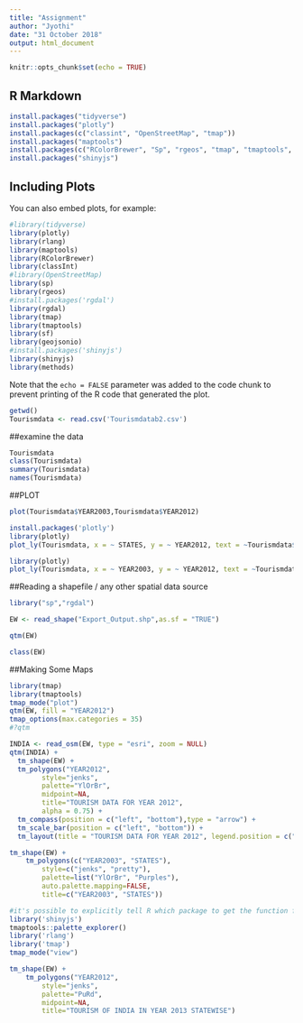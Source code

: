 ```yaml
---
title: "Assignment"
author: "Jyothi"
date: "31 October 2018"
output: html_document
---
```


```r
knitr::opts_chunk$set(echo = TRUE)
```

## R Markdown



```r
install.packages("tidyverse")
install.packages("plotly")
install.packages(c("classint", "OpenStreetMap", "tmap"))
install.packages("maptools")
install.packages(c("RColorBrewer", "Sp", "rgeos", "tmap", "tmaptools", "sf", "downloader", "rgdal", "geojsonio"))
install.packages("shinyjs")
```

## Including Plots

You can also embed plots, for example:

```r
#library(tidyverse)
library(plotly)
library(rlang)
library(maptools)
library(RColorBrewer)
library(classInt)
#library(OpenStreetMap)
library(sp)
library(rgeos)
#install.packages('rgdal')
library(rgdal)
library(tmap)
library(tmaptools)
library(sf)
library(geojsonio)
#install.packages('shinyjs')
library(shinyjs)
library(methods)
```

Note that the `echo = FALSE` parameter was added to the code chunk to prevent printing of the R code that generated the plot.

```r
getwd()
Tourismdata <- read.csv('Tourismdatab2.csv')

```

##examine the data

```r

Tourismdata
class(Tourismdata)
summary(Tourismdata)
names(Tourismdata)
```


##PLOT

```r
plot(Tourismdata$YEAR2003,Tourismdata$YEAR2012)

```
```r
install.packages('plotly')
library(plotly)
plot_ly(Tourismdata, x = ~ STATES, y = ~ YEAR2012, text = ~Tourismdata$STATES, type = "scatter", mode = "markers")

```
```r
library(plotly)
plot_ly(Tourismdata, x = ~ YEAR2003, y = ~ YEAR2012, text = ~Tourismdata$STATES, type = "scatter", mode = "markers")

```
##Reading a shapefile / any other spatial data source

```r
library("sp","rgdal")

EW <- read_shape("Export_Output.shp",as.sf = "TRUE")

qtm(EW)

```

```r

class(EW)

```
##Making Some Maps

```r
library(tmap)
library(tmaptools)
tmap_mode("plot")
qtm(EW, fill = "YEAR2012")
tmap_options(max.categories = 35)
#?qtm
```



```r
INDIA <- read_osm(EW, type = "esri", zoom = NULL)
qtm(INDIA) + 
  tm_shape(EW) + 
  tm_polygons("YEAR2012", 
        style="jenks",
        palette="YlOrBr",
        midpoint=NA,
        title="TOURISM DATA FOR YEAR 2012",
        alpha = 0.75) + 
  tm_compass(position = c("left", "bottom"),type = "arrow") + 
  tm_scale_bar(position = c("left", "bottom")) +
  tm_layout(title = "TOURISM DATA FOR YEAR 2012", legend.position = c("right", "bottom"))
```


```r
tm_shape(EW) +
    tm_polygons(c("YEAR2003", "STATES"), 
        style=c("jenks", "pretty"),
        palette=list("YlOrBr", "Purples"),
        auto.palette.mapping=FALSE,
        title=c("YEAR2003", "STATES"))

```


```r

#it's possible to explicitly tell R which package to get the function from with the :: operator...
library('shinyjs')
tmaptools::palette_explorer()
library('rlang')
library('tmap')
tmap_mode("view")
```

```r
tm_shape(EW) +
    tm_polygons("YEAR2012",
        style="jenks",
        palette="PuRd",
        midpoint=NA,
        title="TOURISM OF INDIA IN YEAR 2013 STATEWISE")

```
